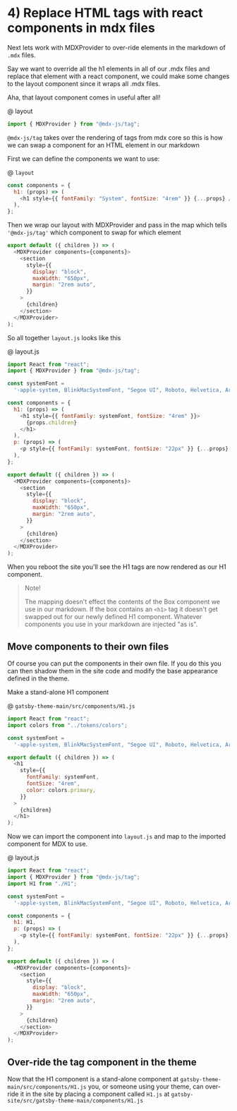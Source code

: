 # 4) Replace HTML tags with react components in mdx files

Next lets work with MDXProvider to over-ride elements in the markdown of `.mdx` files.

Say we want to override all the h1 elements in all of our .mdx files and replace that element with a react component, we could make some changes to the layout component since it wraps all .mdx files.

Aha, that layout component comes in useful after all!

@ layout

```javascript
import { MDXProvider } from "@mdx-js/tag";
```

`@mdx-js/tag` takes over the rendering of tags from mdx core so this is how we can swap a component for an HTML element in our markdown

First we can define the components we want to use:

@ `layout`

```javascript
const components = {
  h1: (props) => (
    <h1 style={{ fontFamily: "System", fontSize: "4rem" }} {...props} />
  ),
};
```

Then we wrap our layout with MDXProvider and pass in the map which tells `'@mdx-js/tag'` which component to swap for which element

```javascript
export default ({ children }) => (
  <MDXProvider components={components}>
    <section
      style={{
        display: "block",
        maxWidth: "650px",
        margin: "2rem auto",
      }}
    >
      {children}
    </section>
  </MDXProvider>
);
```

So all together `layout.js` looks like this

@ layout.js

```javascript
import React from "react";
import { MDXProvider } from "@mdx-js/tag";

const systemFont =
  '-apple-system, BlinkMacSystemFont, "Segoe UI", Roboto, Helvetica, Arial, sans-serif, "Apple Color Emoji", "Segoe UI Emoji", "Segoe UI Symbol"';

const components = {
  h1: (props) => (
    <h1 style={{ fontFamily: systemFont, fontSize: "4rem" }}>
      {props.children}
    </h1>
  ),
  p: (props) => (
    <p style={{ fontFamily: systemFont, fontSize: "22px" }} {...props} />
  ),
};

export default ({ children }) => (
  <MDXProvider components={components}>
    <section
      style={{
        display: "block",
        maxWidth: "650px",
        margin: "2rem auto",
      }}
    >
      {children}
    </section>
  </MDXProvider>
);
```

When you reboot the site you'll see the H1 tags are now rendered as our H1 component.

> Note!
>
> The mapping doesn't effect the contents of the Box component we use in our markdown. If the box contains an `<h1>` tag it doesn't get swapped out for our newly defined H1 component. Whatever components you use in your markdown are injected "as is".

## Move components to their own files

Of course you can put the components in their own file. If you do this you can then shadow them in the site code and modify the base appearance defined in the theme.

Make a stand-alone H1 component

@ `gatsby-theme-main/src/components/H1.js`

```javascript
import React from "react";
import colors from "../tokens/colors";

const systemFont =
  '-apple-system, BlinkMacSystemFont, "Segoe UI", Roboto, Helvetica, Arial, sans-serif, "Apple Color Emoji", "Segoe UI Emoji", "Segoe UI Symbol"';

export default ({ children }) => (
  <h1
    style={{
      fontFamily: systemFont,
      fontSize: "4rem",
      color: colors.primary,
    }}
  >
    {children}
  </h1>
);
```

Now we can import the component into `layout.js` and map to the imported component for MDX to use.

@ layout.js

```javascript
import React from "react";
import { MDXProvider } from "@mdx-js/tag";
import H1 from "./H1";

const systemFont =
  '-apple-system, BlinkMacSystemFont, "Segoe UI", Roboto, Helvetica, Arial, sans-serif, "Apple Color Emoji", "Segoe UI Emoji", "Segoe UI Symbol"';

const components = {
  h1: H1,
  p: (props) => (
    <p style={{ fontFamily: systemFont, fontSize: "22px" }} {...props} />
  ),
};

export default ({ children }) => (
  <MDXProvider components={components}>
    <section
      style={{
        display: "block",
        maxWidth: "650px",
        margin: "2rem auto",
      }}
    >
      {children}
    </section>
  </MDXProvider>
);
```

## Over-ride the tag component in the theme

Now that the H1 component is a stand-alone component at `gatsby-theme-main/src/components/H1.js` you, or someone using your theme, can over-ride it in the site by placing a component called `H1.js` at `gatsby-site/src/gatsby-theme-main/components/H1.js`
